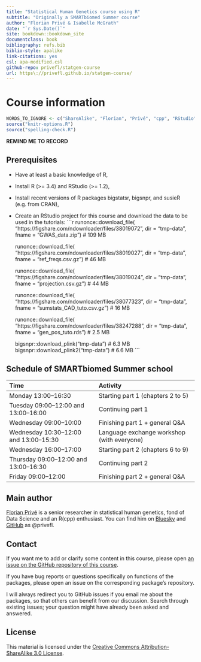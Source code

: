 ```yaml
--- 
title: "Statistical Human Genetics course using R"
subtitle: "Originally a SMARTbiomed Summer course"
author: "Florian Privé & Isabelle McGrath"
date: "`r Sys.Date()`"
site: bookdown::bookdown_site
documentclass: book
bibliography: refs.bib
biblio-style: apalike
link-citations: yes
csl: apa-modified.csl
github-repo: privefl/statgen-course
url: https\://privefl.github.io/statgen-course/
---
```



# Course information

```r
WORDS_TO_IGNORE <- c("ShareAlike", "Florian", "Privé", "cpp", "RStudio", "Bluesky", "SMARTbiomed")
source("knitr-options.R")
source("spelling-check.R")
```

**REMIND ME TO RECORD**

## Prerequisites

- Have at least a basic knowledge of R,

- Install R (>= 3.4) and RStudio (>= 1.2),

- Install recent versions of R packages bigstatsr, bigsnpr, and susieR (e.g. from CRAN),

- Create an RStudio project for this course and download the data to be used in the tutorials:
    ```r
    runonce::download_file(
      "https://figshare.com/ndownloader/files/38019072",
      dir = "tmp-data", fname = "GWAS_data.zip")  # 109 MB
    
    runonce::download_file(
      "https://figshare.com/ndownloader/files/38019027", 
      dir = "tmp-data", fname = "ref_freqs.csv.gz")  # 46 MB
    
    runonce::download_file(
      "https://figshare.com/ndownloader/files/38019024",
      dir = "tmp-data", fname = "projection.csv.gz")  # 44 MB
    
    runonce::download_file(
      "https://figshare.com/ndownloader/files/38077323",
      dir = "tmp-data", fname = "sumstats_CAD_tuto.csv.gz")  # 16 MB
    
    runonce::download_file(
      "https://figshare.com/ndownloader/files/38247288",
      dir = "tmp-data", fname = "gen_pos_tuto.rds")  # 2.5 MB
    
    bigsnpr::download_plink("tmp-data")   # 6.3 MB
    bigsnpr::download_plink2("tmp-data")  # 6.6 MB
    ```


## Schedule of SMARTbiomed Summer school

| Time                                   | Activity                                    |
|:---------------------------------------|:--------------------------------------------|
| Monday 13:00–16:30                     | Starting part 1 (chapters 2 to 5)           |
| Tuesday 09:00–12:00 and 13:00–16:00    | Continuing part 1                           |
| Wednesday 09:00–10:00                  | Finishing part 1 + general Q&A              |
| Wednesday 10:30–12:00 and 13:00–15:30  | Language exchange workshop (with everyone)  |
| Wednesday 16:00–17:00                  | Starting part 2 (chapters 6 to 9)           |
| Thursday 09:00–12:00 and 13:00–16:30   | Continuing part 2                           |
| Friday 09:00–12:00                     | Finishing part 2 + general Q&A              |


## Main author

[Florian Privé](https://privefl.github.io/) is a senior researcher in statistical human genetics, fond of Data Science and an R(cpp) enthusiast. You can find him on [Bluesky](https://bsky.app/profile/privefl.bsky.social) and [GitHub](https://github.com/privefl) as \@privefl.


## Contact

If you want me to add or clarify some content in this course, please open [an issue on the GitHub repository of this course](https://github.com/privefl/statgen-course/issues).

If you have bug reports or questions specifically on functions of the packages, please open an issue on the corresponding package's repository.

I will always redirect you to GitHub issues if you email me about the packages, so that others can benefit from our discussion. Search through existing issues; your question might have already been asked and answered.


## License

This material is licensed under the [Creative Commons Attribution-ShareAlike 3.0 License](http://creativecommons.org/licenses/by-sa/3.0/). 

